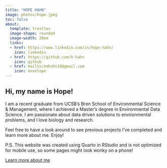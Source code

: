 ```yaml
---
title: "HOPE HAHN"
image: photos/hope.jpeg
toc: false
about:
  template: trestles
  image-shape: rounded
  image-width: 20em
  links: 
  - href: https://www.linkedin.com/in/hope-hahn/
    icon: linkedin
  - href: https://github.com/h-hahn
    icon: github
  - href: mailto:hmhahn19@gmail.com
    icon: envelope
---
```


## Hi, my name is Hope! 

I am a recent graduate from UCSB's Bren School of Environmental Science & Management, where I achieved a Master's degree in Environmental Data Science. I am passionate about data driven solutions to environmental problems, and I love biology and research. 

Feel free to have a look around to see previous projects I've completed and learn more about me. Enjoy!

P.S. This website was created using Quarto in RStudio and is not optimized for mobile use, so some pages might look wonky on a phone!

[Learn more about me](about.qmd){.btn .custom-btn .btn role="button" data-toggle="tooltip" title="click here to learn more about me!"}
